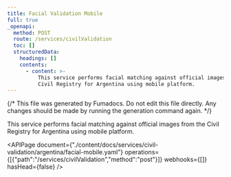 ```yaml
---
title: Facial Validation Mobile
full: true
_openapi:
  method: POST
  route: /services/civilValidation
  toc: []
  structuredData:
    headings: []
    contents:
      - content: >-
          This service performs facial matching against official images from the
          Civil Registry for Argentina using mobile platform.
---
```


{/* This file was generated by Fumadocs. Do not edit this file directly. Any changes should be made by running the generation command again. */}

This service performs facial matching against official images from the Civil Registry for Argentina using mobile platform.

<APIPage document={"./content/docs/services/civil-validation/argentina/facial-mobile.yaml"} operations={[{"path":"/services/civilValidation","method":"post"}]} webhooks={[]} hasHead={false} />